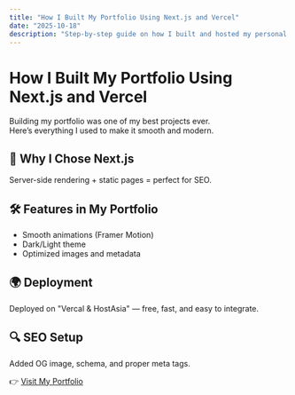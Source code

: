 ---
title: "How I Built My Portfolio Using Next.js and Vercel"
date: "2025-10-18"
description: "Step-by-step guide on how I built and hosted my personal portfolio using Next.js and Vercel."
---

# How I Built My Portfolio Using Next.js and Vercel

Building my portfolio was one of my best projects ever.  
Here’s everything I used to make it smooth and modern.

## 🧠 Why I Chose Next.js

Server-side rendering + static pages = perfect for SEO.

## 🛠️ Features in My Portfolio

- Smooth animations (Framer Motion)
- Dark/Light theme
- Optimized images and metadata

## 🌍 Deployment

Deployed on "Vercal & HostAsia" — free, fast, and easy to integrate.

## 🔍 SEO Setup

Added OG image, schema, and proper meta tags.

👉 [Visit My Portfolio](https://portfolio.gauravkumawat.online)
